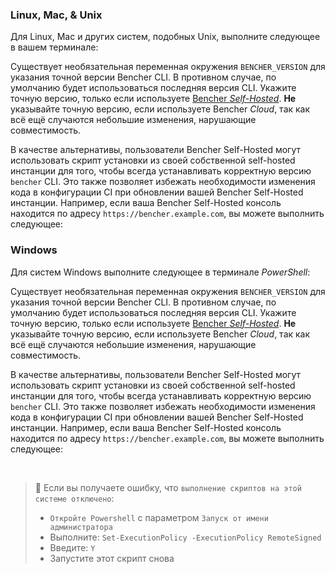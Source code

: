 
### Linux, Mac, & Unix

Для Linux, Mac и других систем, подобных Unix, выполните следующее в вашем терминале:

<CliUnixScript />

Существует необязательная переменная окружения `BENCHER_VERSION` для указания точной версии Bencher CLI.
В противном случае, по умолчанию будет использоваться последняя версия CLI.
Укажите точную версию, только если используете [Bencher *Self-Hosted*][bencher self hosted].
__Не__ указывайте точную версию, если используете Bencher *Cloud*, так как всё ещё случаются небольшие изменения, нарушающие совместимость.

<CliUnixScriptVersion />

В качестве альтернативы, пользователи Bencher Self-Hosted могут использовать скрипт установки из своей собственной self-hosted инстанции
для того, чтобы всегда устанавливать корректную версию `bencher` CLI.
Это также позволяет избежать необходимости изменения кода в конфигурации CI при обновлении вашей Bencher Self-Hosted инстанции.
Например, если ваша Bencher Self-Hosted консоль находится по адресу `https://bencher.example.com`,
вы можете выполнить следующее:

<CliUnixSelfHosted />

### Windows

Для систем Windows выполните следующее в терминале _PowerShell_:

<CliWindowsScript />

Существует необязательная переменная окружения `BENCHER_VERSION` для указания точной версии Bencher CLI.
В противном случае, по умолчанию будет использоваться последняя версия CLI.
Укажите точную версию, только если используете [Bencher *Self-Hosted*][bencher self hosted].
__Не__ указывайте точную версию, если используете Bencher *Cloud*, так как всё ещё случаются небольшие изменения, нарушающие совместимость.

<CliWindowsScriptVersion />

В качестве альтернативы, пользователи Bencher Self-Hosted могут использовать скрипт установки из своей собственной self-hosted инстанции
для того, чтобы всегда устанавливать корректную версию `bencher` CLI.
Это также позволяет избежать необходимости изменения кода в конфигурации CI при обновлении вашей Bencher Self-Hosted инстанции.
Например, если ваша Bencher Self-Hosted консоль находится по адресу `https://bencher.example.com`,
вы можете выполнить следующее:

<CliWindowsSelfHosted />

<br />

> 🐰 Если вы получаете ошибку, что `выполнение скриптов на этой системе отключено`:
> - `Откройте Powershell` с параметром `Запуск от имени администратора`
> - Выполните: `Set-ExecutionPolicy -ExecutionPolicy RemoteSigned`
> - Введите: `Y`
> - Запустите этот скрипт снова

[bencher self hosted]: /ru/docs/explanation/bencher-self-hosted/